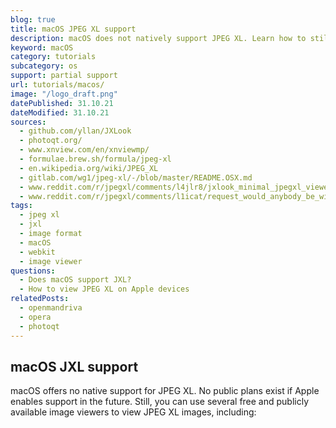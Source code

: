```yaml
---
blog: true
title: macOS JPEG XL support
description: macOS does not natively support JPEG XL. Learn how to still view files in the explorer and open them.
keyword: macOS
category: tutorials
subcategory: os
support: partial support
url: tutorials/macos/
image: "/logo_draft.png"
datePublished: 31.10.21
dateModified: 31.10.21
sources:
  - github.com/yllan/JXLook
  - photoqt.org/
  - www.xnview.com/en/xnviewmp/
  - formulae.brew.sh/formula/jpeg-xl
  - en.wikipedia.org/wiki/JPEG_XL
  - gitlab.com/wg1/jpeg-xl/-/blob/master/README.OSX.md
  - www.reddit.com/r/jpegxl/comments/l4jlr8/jxlook_minimal_jpegxl_viewer_on_macos/
  - www.reddit.com/r/jpegxl/comments/l1icat/request_would_anybody_be_willing_to_create_a/
tags:
  - jpeg xl
  - jxl
  - image format
  - macOS
  - webkit
  - image viewer
questions:
  - Does macOS support JXL?
  - How to view JPEG XL on Apple devices
relatedPosts:
  - openmandriva
  - opera
  - photoqt
---
```


## macOS JXL support

macOS offers no native support for JPEG XL. No public plans exist if Apple enables support in the future. Still, you can use several free and publicly available image viewers to view JPEG XL images, including:

<Link
  text="JXLook, a JPEG-XL viewer for macOS, also working with QuickLook"
  href="github.com/yllan/JXLook"
  className="block"
/>

<Link
  text="PhotoQT, a simple yet powerful image viewer for Mac OS X"
  href="photoqt.org/"
  className="block mt-2"
/>

<Link
  text="XnView MP, an efficient multimedia viewer for macOS"
  href="www.xnview.com/en/xnviewmp/"
  className="block mt-2"
/>
